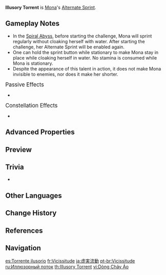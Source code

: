 {{Talent Infobox
|image         = Talent Illusory Torrent.png
|character     = Mona
|type          = Alternate Sprint
|info          = '''Alternate Sprint'''<br>Mona cloaks herself within the water's flow, consuming stamina to move rapidly.<br><br>When under the effect of Illusory Torrent, Mona can move at high speed on water.<br>Applies the {{Color|Hydro|Wet}} status to nearby opponents when she reappears.
|attr1         = Activation Stamina Consumption
|value1        = 10.00
|attr2         = Stamina Drain
|value2        = 15.00/s
|utility1      = Wet Status to Opponents
|utility2      = Water Traversing
}}
{{Description|This is something that Mona can do, but her teacher cannot. Well, but it's not as if her teacher would pursue any matter concerning Hydro Visions anyway...}}
'''Illusory Torrent''' is [[Mona]]'s [[Alternate Sprint]].

==Gameplay Notes==
* In the [[Spiral Abyss]], before starting the challenge, Mona will sprint regularly without cloaking herself with water. After starting the challenge, her Alternate Sprint will be enabled again.
* One can hold the sprint button while stationary to make Mona stay in place while cloaking herself in water. No stamina is consumed while Mona is stationary.
* Despite the appearance of this talent in action, it does not make Mona invisible to enemies, nor does it make her shorter.

;<big>Passive Effects</big>
* {{Talent Note|character=Mona|talent=Illusory Torrent|ascension|1|"Come 'n' Get Me, Hag!"}}

;<big>Constellation Effects</big>
* {{Talent Note|constellation|6|Rhetorics of Calamitas}}

==Advanced Properties==
{{Advanced Properties
|title   = Wet Application
|gu      = 1U
|icdtag  = Alternate Sprint
|icdtype = 2.5s/3 Hits
|poise   = 0
|impulse = 2
}}

==Preview==
{{Preview
|file=Illusory Torrent Preview
}}

==Trivia==
* {{Talent Note|clap}}

==Other Languages==
{{Other Languages
|en      = Illusory Torrent
|zhs     = 虚实流动
|zhs_rm  = Xūshí Líudòng
|zht     = 虛實流動
|zht_rm  = Xūshí Líudòng
|zh_tl   = 
|ja      = 虚実流動
|ja_rm   = Kyojitsu Ryuudou<ref>YouTube:[https://youtu.be/iPidokj6_Yw {{ja|【原神】チュートリアル動画　モナ「星命定軌」（ナレーション 津田健次郎ver.）}}]</ref>
|ja_tl   = Flow of Fiction and Fact
|ko      = 흐르는 허와 실
|ko_tl   = Flowing Illusion And Truth
|es      = Torrente ilusorio
|es_tl   = Illusory Torrent
|fr      = Vicissitude
|fr_tl   = Vicissitude
|ru      = Иллюзорный поток
|ru_tl   = Illusory Stream
|th      = Illusory Torrent
|vi      = Dòng Chảy Ảo
|vi_tl   = Illusory Torrent
|de      = Irreführende Strömung
|de_tl   = Deceptive Torrent
|id      = Illusory Torrent
|pt      = Vicissitude
|pt_tl   = 
|tr      = Hayali Akıntı
|tr_tl   = 
|it      = Torrente illusorio
|it_tl   = Illusory Torrent
}}

==Change History==
{{Change History|1.0}}

==References==
{{Reflist}}

==Navigation==
{{Talent Navbox|Mona}}

[[es:Torrente ilusorio]]
[[fr:Vicissitude]]
[[ja:虚実流動]]
[[pt-br:Vicissitude]]
[[ru:Иллюзорный поток]]
[[th:Illusory Torrent]]
[[vi:Dòng Chảy Ảo]]